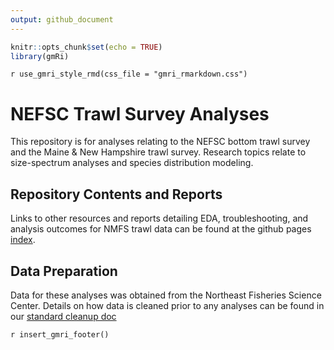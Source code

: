 ```yaml
---
output: github_document
---
```


```r
knitr::opts_chunk$set(echo = TRUE)
library(gmRi)
```


`r use_gmri_style_rmd(css_file = "gmri_rmarkdown.css")`

# NEFSC Trawl Survey Analyses

This repository is for analyses relating to the NEFSC bottom trawl survey and the Maine & New Hampshire trawl survey. Research topics relate to size-spectrum analyses and species distribution modeling.


## Repository Contents and Reports

Links to other resources and reports detailing EDA, troubleshooting, and analysis outcomes for NMFS trawl data can be found at the github pages [index](https://adamkemberling.github.io/nefsc_trawl/).

## Data Preparation

Data for these analyses was obtained from the Northeast Fisheries Science Center. Details on how data is cleaned prior to any analyses can be found in our [standard cleanup doc](https://adamkemberling.github.io/nefsc_trawl/01_Survdat_Standard_Cleanup.html)


`r insert_gmri_footer()`